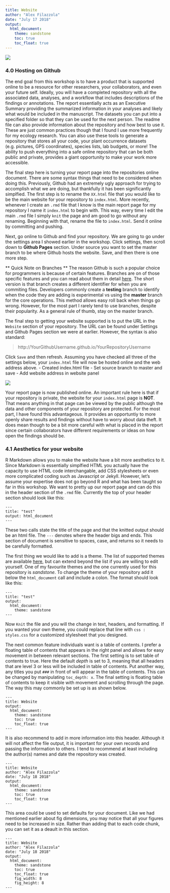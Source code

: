 ```yaml
---
title: Website
author: "Alex Filazzola"
date: "July 17 2018"
output:
  html_document:
    theme: sandstone
    toc: true
    toc_float: true
---
```



![](phdcomic.gif)

### 4.0 Hosting on Github

The end goal from this workshop is to have a product that is supported online to be a resource for other researchers, your collaborators, and even your future self. Ideally, you will have a completed repository with all the associated data, analyses, and a workflow that includes descriptions of the findings or annotations. The report essentially acts as an Executive Summary providing the summarized information in your analyses and likely what would be included in the manuscript. The datasets you can put into a specified folder so that they can be used for the next person. The readme file can also provide information about the repository and how best to use it. These are just common practices though that I found I use more frequently for my ecology research. You can also use these tools to generate a repository that stores all your code, your plant occurrence datasets (e.g. pictures, GPS coordinates), species lists, lab budgets, or more! The ability to push everything into a safe online repository that can be both public and private, provides a giant opportunity to make your work more accessible.

The final step here is turning your report page into the repositories online document. There are some syntax things that need to be considered when doing this. Previously, Github had an extremely ugly approach for trying to accomplish what we are doing, but thankfully it has been significantly simplfied. The first step is to rename the `XX.html` file that you would like to be the main website for your repository to `index.html`. More recently, whenever I create an `.rmd` file that I know is the main report page for my repository I name it `index.html` to begin with. This way, every time I edit the main `.rmd` file I simply `knit` the page and am good to go without any renaming. Beginning with that, rename the file to `index.html`. Send it online by committing and pushing. 

Next, go online to Github and find your repository. We are going to go under the settings area I showed earlier in the workshop. Click settings, then scroll down to **Github Pages** section. Under source you want to set the master branch to be where Github hosts the website. Save, and then there is one more step.

** Quick Note on Branches ** The reason Github is such a popular choice for programmers is because of certain features. Branches are on of those specific features and you can read about them in detail [here](https://git-scm.com/book/en/v1/Git-Branching-What-a-Branch-Is). The short version is that branch creates a different identifier for when you are commiting files. Developers commonly create a **testing** branch to identify when the code they are adding is experimental vs using the **master** branch for the core operations. This method allows easy roll back when things go wrong. However, for the most part I rarely tend to use branches, despite their popularity. As a general rule of thumb, stay on the master branch.

The final step to getting your website supported is to put the URL in the `Website` section of your repository. The URL can be found under Settings and Github Pages section we were at earlier. However, the syntax is also standard:

> http://YourGithubUsername.github.io/YourRepositoryUsername

Click `Save` and then refresh. Assuming you have checked all three of the settings below, your `index.html` file will now be hosted online and the web address above. 
- Created index.html file
- Set source branch to master and save
- Add website address in website panel

![](githubwebsite.jpg)


Your report page is now published online. An important rule here is that if your repository is private, the website for your `index.html` page is **NOT**. That means anything in that page can be viewed by the public although the data and other components of your repository are protected. For the most part, I have found this advantageous. It provides an opportuntiy to more openly share results and findings without have to worry about data theft. It does mean though to be a bit more careful with what is placed in the report since certain collaborators have different requirements or ideas on how open the findings should be. 


### 4.1 Aesthetics for your website

R Markdown allows you to make the website have a bit more aesthetics to it. Since Markdown is essentially simplfied HTML you actually have the capacity to use HTML code interchangable, add CSS stylesheets or even more complicated coding such as Javascript or Jekyll.  However, let's assume your expertise does not go beyond R and what has been taught so far in this workshop. We want to pretty up our report page and can do this in the header section of the `.rmd` file. Currently the top of your header section should look like this:

``` 
---
title: "test"
output: html_document
---
```

These two calls state the title of the page and that the knitted output should be an html file. The `---` denotes where the header bigs and ends. This section of document is sensitive to spaces, case, and returns so it needs to be carefully formatted. 

The first thing we would like to add is a theme. The list of supported themes are available [here](https://bootswatch.com/), but can extend beyond the list if you are willing to edit yourself. One of my favourite themes and the one currently used for this repository is *sandstone*. To change the theme of your repository add it below the `html_document` call and include a colon. The format should look like this:

``` 
---
title: "test"
output: 
  html_document:
    theme: sandstone
---
```

Now `Knit` the file and you will the change in text, headers, and formatting. If you wanted your own theme, you could replace that line with `css : styles.css` for a customized stylesheet that you designed. 

The next common feature individuals want is a table of contents. I prefer a floating table of contents that appears in the right panel and allows for easy movement in between relevant sections. The first setting is to set table of contents to true. Here the default *depth* is set to 3, meaning that all headers that are level 3 or less will be included in table of contents. Put another way, any titles you put `###` in front of will appear in the table of contents. This can be changed by manipulating `toc_depth: x`. The final setting is floating table of contents to keep it visible with movement and scrolling through the page. The way this may commonly be set up is as shown below. 

```
---
title: Website
output:
  html_document:
    theme: sandstone
    toc: true
    toc_float: true
---
```

It is also recommend to add in more information into this header. Although it will not affect the file output, it is important for your own records and passing the information to others. I tend to recommend at least including the author(s) names and date the repository was created. 

```
---
title: Website
author: "Alex Filazzola"
date: "July 18 2018"
output:
  html_document:
    theme: sandstone
    toc: true
    toc_float: true
---
```

This area could be used to set defaults for your document. Like we had mentioned earlier about fig dimensions, you may notice that all your figures need to be increased in size. Rather than adding that to each code chunk, you can set it as a deault in this section. 

```
---
title: Website
author: "Alex Filazzola"
date: "July 18 2018"
output:
  html_document:
    theme: sandstone
    toc: true
    toc_float: true
    fig_width: 8
    fig_height: 8
---
```


